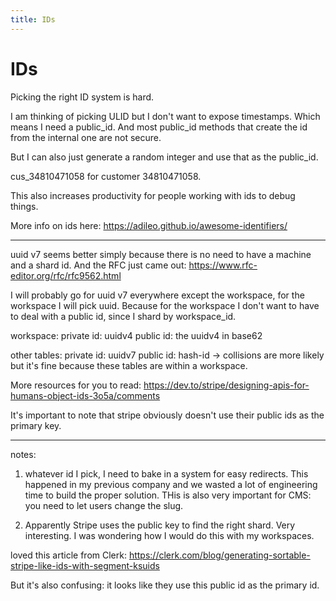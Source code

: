 ```yaml
---
title: IDs
---
```


# IDs

Picking the right ID system is hard.

I am thinking of picking ULID but I don't want to expose timestamps. Which means I need a public_id.
And most public_id methods that create the id from the internal one are not secure.

But I can also just generate a random integer and use that as the public_id.

cus_34810471058 for customer 34810471058.

This also increases productivity for people working with ids to debug things.

More info on ids here: https://adileo.github.io/awesome-identifiers/

---------
uuid v7 seems better simply because there is no need to have a machine and a shard id.
And the RFC just came out: https://www.rfc-editor.org/rfc/rfc9562.html

I will probably go for uuid v7 everywhere except the workspace, for the workspace I will pick uuid.
Because for the workspace I don't want to have to deal with a public id, since I shard by workspace_id.

workspace:
private id: uuidv4
public id: the uuidv4 in base62

other tables:
private id: uuidv7
public id: hash-id -> collisions are more likely but it's fine because these tables are within a workspace.

More resources for you to read:
https://dev.to/stripe/designing-apis-for-humans-object-ids-3o5a/comments

It's important to note that stripe obviously doesn't use their public ids as the primary key.

---------
notes:
1. whatever id I pick, I need to bake in a system for easy redirects. This happened in my previous company and we wasted a lot of engineering time to build the proper solution.
THis is also very important for CMS: you need to let users change the slug.

2. Apparently Stripe uses the public key to find the right shard. Very interesting. I was wondering how I would do this with my workspaces.

loved this article from Clerk:
https://clerk.com/blog/generating-sortable-stripe-like-ids-with-segment-ksuids

But it's also confusing: it looks like they use this public id as the primary id.